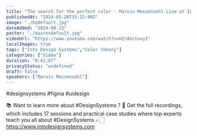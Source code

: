 ```yaml
---
title: "The search for the perfect color - Marvin Messenzehl Live at Into Design Systems Conference"
publishedAt: "2024-05-28T15:15:00Z"
image: "./hqdefault.jpg"
dateAdded: "2024-08-13"
poster: "./maxresdefault.jpg"
videoUrl: "https://www.youtube.com/watch?v=HZrAGctuvyI"
localImages: true
tags: ["Into Design Systems","Color theory"]
categories: ["Video"]
duration: "0:41:07"
privacyStatus: "undefined"
draft: false
speakers: ["Marvin Messenzehl"]
---
```

#designsystems #figma #uidesign 

📚 Want to learn more about #DesignSystems ?
🌟 Get the full recordings, which includes 17 sessions and practical case studies where top experts teach you all about #DesignSystems
👉🏻 https://www.intodesignsystems.com

